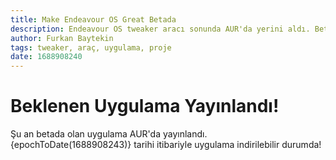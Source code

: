 ```yaml
---
title: Make Endeavour OS Great Betada
description: Endeavour OS tweaker aracı sonunda AUR'da yerini aldı. Beta tester arayışını sürdürüyor.
author: Furkan Baytekin
tags: tweaker, araç, uygulama, proje
date: 1688908240
---
```



# Beklenen Uygulama Yayınlandı!

Şu an betada olan uygulama AUR'da yayınlandı. {epochToDate(1688908243)} tarihi itibariyle uygulama indirilebilir durumda!